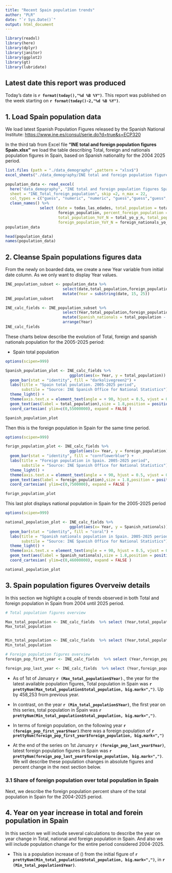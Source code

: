 ```yaml
---
title: "Recent Spain population trends"
author: "PLR"
date: "`r Sys.Date()`"
output: html_document
---
```


```r
library(readxl)
library(here)
library(dplyr)
library(janitor)
library(ggplot2)
library(gt)
library(lubridate)
```

## Latest date this report was produced

Today's date is **`r format(today(),"%d %B %Y")`**. This report was published on the week starting on  **`r format(today()-2,"%d %B %Y")`**. 


## 1. Load Spain population data

We load latest Spanish Population Figures released by the Spanish National Institute: <https://www.ine.es/consul/serie.do?d=true&s=ECP320>

In the third tab from Excel file **"INE total and foreign population figures Spain.xlsx"** we load the table describing Total, foreign and nationals population figures in Spain, based on Spanish nationality for the 2004 2025 period.

```r
list.files (path = "./data_demography" ,pattern = "xlsx$")
excel_sheets("./data_demography/INE total and foreign population figures Spain.xlsx")
```


```r
population_data <- read_excel(
  here("data_demography", "INE total and foreign population figures Spain.xlsx"), 
  sheet = "INE_Total_foreign_population", skip =2, n_max = 22,
  col_types = c("guess", "numeric", "numeric", "guess","guess","guess","guess","guess")) %>% 
  clean_names() %>% 
               select (date = todas_las_edades, total_population = total,
                       foreign_population, percent_foreign_population = percent_foreign_nationals_total_population,
                       total_population_YoY_N = total_yo_y_n, total_population_YoY_perc = total_yo_y_percent,
                       foreign_population_YoY_N = foreign_nationals_yo_y_n, foreign_population_YoY_perc= foreign_total_yo_y_percent)
population_data

head(population_data)
names(population_data)
```


## 2. Cleanse Spain populations figures data

From the newly on boarded data, we create a new Year variable from initial date column. As we only want to display Year values.

```r
INE_population_subset <- population_data %>%
                         select(date,total_population,foreign_population) %>% 
                         mutate(Year = substring(date, 15, 25)) 
INE_population_subset
```
```r
INE_calc_fields <- INE_population_subset %>%                          
                         select(Year,total_population,foreign_population) %>% 
                         mutate(Spanish_nationals = total_population - foreign_population) %>% 
                         arrange(Year)
INE_calc_fields
```

These charts below describe the evolution of Total, foreign and spanish nationals population for the 2005-2025 period:

- Spain total population
```r
options(scipen=999)

Spanish_population_plot <- INE_calc_fields %>% 
                            ggplot(aes(x= Year, y = total_population)) +
  geom_bar(stat = "identity", fill = "darkolivegreen2") +
  labs(title = "Spain total poulation. 2005-2025 period",
       substile = "Source: INE Spanish Office for National Statistics") +
  theme_light() +
  theme(axis.text.x = element_text(angle = + 90, hjust = 0.5, vjust = 0.5)) +
  geom_text(aes(label = total_population),size = 1.8,position = position_dodge(width = 0.2),vjust = -0.30,hjust = 0.50) +
  coord_cartesian( ylim=c(0,55000000), expand = FALSE )

Spanish_population_plot
```

Then this is the foreign population in Spain for the same time period.

```r
options(scipen=999)

forign_population_plot <- INE_calc_fields %>% 
                            ggplot(aes(x= Year, y = foreign_population)) +
  geom_bar(stat = "identity", fill = "cornflowerblue") +
  labs(title = "Foreign population in Spain. 2005-2025 period",
       substile = "Source: INE Spanish Office for National Statistics") +
  theme_light() +
  theme(axis.text.x = element_text(angle = + 90, hjust = 0.5, vjust = 0.5)) +
  geom_text(aes(label = foreign_population),size = 1.8,position = position_dodge(width = 0.2),vjust = -0.30,hjust = 0.50) +
  coord_cartesian( ylim=c(0,7500000), expand = FALSE )

forign_population_plot
```
This last plot displays national population in Spain for the 2005-2025 period
```r
options(scipen=999)

national_population_plot <- INE_calc_fields %>% 
                            ggplot(aes(x= Year, y = Spanish_nationals)) +
  geom_bar(stat = "identity", fill = "coral") +
  labs(title = "Spanish nationals population in Spain. 2005-2025 period",
       substile = "Source: INE Spanish Office for National Statistics") +
  theme_light() +
  theme(axis.text.x = element_text(angle = + 90, hjust = 0.5, vjust = 0.5)) +
  geom_text(aes(label = Spanish_nationals),size = 1.8,position = position_dodge(width = 0.2),vjust = -0.30,hjust = 0.50) +
  coord_cartesian( ylim=c(0,46000000), expand = FALSE )

national_population_plot
```


## 3.  Spain population figures Overveiw details 

In this section we highlight a couple of trends observed in both Total and foreign population in Spain from 2004 until 2025 period.

```r
# Total population figures overview

Max_total_population <- INE_calc_fields  %>% select (Year,total_population) %>% filter(Year == max(INE_calc_fields$Year))
Max_total_population


Min_total_population <- INE_calc_fields  %>% select (Year,total_population) %>% filter(Year == min(INE_calc_fields$Year))
Min_total_population

# Foreign population figures overview
foreign_pop_first_year <- INE_calc_fields  %>% select (Year,foreign_population) %>% filter(Year == 2005)

foreign_pop_last_year <- INE_calc_fields  %>% select (Year,foreign_population) %>% filter(Year == 2025)
```

- As of 1st of January **`r (Max_total_population$Year)`**., the year for the latest available population figures, Total population in Spain was  **`r prettyNum(Max_total_population$total_population, big.mark=",")`**. Up by 458,253 from previous year.

- In contrast, on the year **`r (Min_total_population$Year)`**, the first year on this series, total population in Spain was **`r prettyNum(Min_total_population$total_population, big.mark=",")`**. 

- In terms of foreign population, on the following year **`r (foreign_pop_first_year$Year)`**.there was a foreign population of **`r prettyNum(foreign_pop_first_year$foreign_population, big.mark=",")`** 

- At the end of the series on 1st January **`r (foreign_pop_last_year$Year)`**, latest foreign population figures in Spain was **`r prettyNum(foreign_pop_last_year$foreign_population, big.mark=",")`**. We will describe these population changes in absolute figures and percent change in the next section below.

### 3.1 Share of foreign population over total population in Spain

Next, we describe the foreign population percent share of the total population in Spain for the 2004-2025 period.


## 4. Year on year increase in total and forein population in Spain

In this section we will include several calculations to describe the year on year change in Total, national and foreign population in Spain. And also we will include population change for the entire period considered 2004-2025.

- This is a population increase of () from the initial figure of **`r prettyNum(Min_total_population$total_population, big.mark=",")`**, in **`r (Min_total_population$Year)`**.


